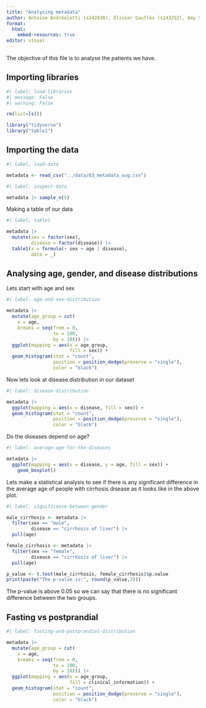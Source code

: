 ```yaml
---
title: "Analysing metadata"
author: Antoine Andréoletti (s242830), Olivier Gaufrès (s243252), Amy Surry (s201902), Lea Skytthe (s203531), Trine Søgaard (s204655)
format:
  html:
    embed-resources: true
editor: visual
---
```


The objective of this file is to analyse the patients we have.

## Importing libraries

```r
#| label: load-libraries
#| message: False
#| warning: False

rm(list=ls())

library("tidyverse")
library("table1")
```

## Importing the data

```r
#| label: load-data

metadata <- read_csv("../data/03_metadata_aug.csv")
```

```r
#| label: inspect-data

metadata |> sample_n(5)
```

Making a table of our data

```r
#| label: table1

metadata |> 
  mutate(sex = factor(sex),
         disease = factor(disease)) |> 
  table1(x = formula(~ sex + age | disease),
         data = _)
```

## Analysing age, gender, and disease distributions

Lets start with age and sex

```r
#| label: age-and-sex-distribution

metadata |> 
  mutate(age_group = cut(
    x = age,
    breaks = seq(from = 0,
                 to = 100,
                 by = 10))) |> 
  ggplot(mapping = aes(x = age_group, 
                       fill = sex)) +
  geom_histogram(stat = "count", 
                 position = position_dodge(preserve = "single"),
                 color = "black")
```

Now lets look at disease distribution in our dataset

```r
#| label: disease-distribution

metadata |> 
  ggplot(mapping = aes(x = disease, fill = sex)) +
  geom_histogram(stat = "count",
                 position = position_dodge(preserve = "single"),
                 color = "black") 
```

Do the diseases depend on age?

```r
#| label: average-age-for-the-diseases

metadata |> 
  ggplot(mapping = aes(x = disease, y = age, fill = sex)) +
    geom_boxplot()
```

Lets make a statistical analysis to see if there is any significant difference in the average age of people with cirrhosis disease as it looks like in the above plot.

```r
#| label: significance-between-gender

male_cirrhosis <- metadata |> 
  filter(sex == "male", 
         disease == "cirrhosis of liver") |> 
  pull(age)

female_cirrhosis <- metadata |> 
  filter(sex == "female", 
         disease == "cirrhosis of liver") |> 
  pull(age)

p_value <- t.test(male_cirrhosis, female_cirrhosis)$p.value
print(paste("The p-value is:", round(p_value,3)))
```

The p-value is above 0.05 so we can say that there is no significant difference between the two groups.

## Fasting vs postprandial

```r
#| label: fasting-and-postprandial-distribution

metadata |> 
  mutate(age_group = cut(
    x = age,
    breaks = seq(from = 0,
                 to = 100,
                 by = 10))) |> 
  ggplot(mapping = aes(x = age_group, 
                       fill = clinical_information)) +
  geom_histogram(stat = "count", 
                 position = position_dodge(preserve = "single"),
                 color = "black")
```
